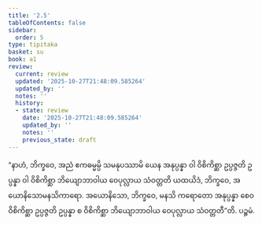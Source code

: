 ```yaml
---
title: '2.5'
tableOfContents: false
sidebar:
  order: 5
type: tipitaka
basket: su
book: a1
review:
  current: review
  updated: '2025-10-27T21:48:09.585264'
  updated_by: ''
  notes: ''
  history:
  - state: review
    date: '2025-10-27T21:48:09.585264'
    updated_by: ''
    notes: ''
    previous_state: draft
---
```



<ReviewStatus review={frontmatter.review} showDetails={true} />

<HypothesisAnnotation frontmatter={frontmatter} />

<DynamicBreadcrumb />

<Division number="15" book="a1" e="ch" v="15" p="3">

<Paragraph number="32" book="a1">
“နာဟံ, ဘိက္ခဝေ, အညံ ဧကဓမ္မမ္ပိ သမနုပဿာမိ ယေန အနုပ္ပန္နာ ဝါ ဝိစိကိစ္ဆာ ဥပ္ပဇ္ဇတိ ဥပ္ပန္နာ ဝါ ဝိစိကိစ္ဆာ ဘိယျောဘာဝါယ ဝေပုလ္လာယ သံဝတ္တတိ ယထယိဒံ, ဘိက္ခဝေ, အယောနိသောမနသိကာရော. အယောနိသော, ဘိက္ခဝေ, မနသိ ကရောတော အနုပ္ပန္နာ စေဝ ဝိစိကိစ္ဆာ ဥပ္ပဇ္ဇတိ ဥပ္ပန္နာ စ ဝိစိကိစ္ဆာ ဘိယျောဘာဝါယ ဝေပုလ္လာယ သံဝတ္တတီ”တိ.

</Paragraph>
</Division>

<Paragraph number="33" type="center" book="a1">
ပဉ္စမံ.
</Paragraph>